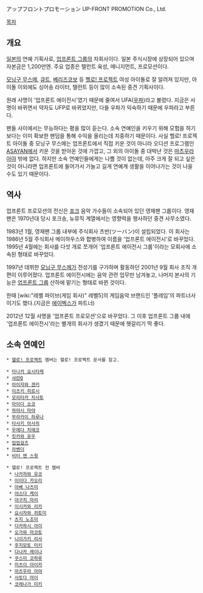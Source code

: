 アップフロントプロモーション
UP-FRONT PROMOTION Co., Ltd.

[[목차]]
== 개요 ==
[[일본]]의 연예 기획사로, [[업프론트 그룹]]의 자회사이다. 일본 주식시장에 상장되어 있으며 자본금은 1,200만엔. 주요 업종은 탤런트 육성, 매니지먼트, 프로모션이다.

[[모닝구 무스메]], [[큐트]], [[베리즈코보]] 등 [[헬로! 프로젝트]] 여성 아이돌로 잘 알려져 있지만, 아이돌 이외에도 싱어송 라이터, 탤런트 등이 많이 소속된 중견 기획사이다.

원래 사명이 '업프론트 에이전시'였기 때문에 줄여서 UFA([[우파]])라고 불렸다. 지금은 사명이 바뀌면서 약자도 UFP로 바뀌었지만, 다들 우파가 익숙하기 때문에 우파라고 부른다.

팬들 사이에서는 무능하다는 평을 많이 듣는다. 소속 연예인을 키우기 위해 모험을 하기 보다는 이미 확보한 팬덤을 통해 수익을 올리는데 치중하기 때문이다. 사실 헬로! 프로젝트 아이돌 중 모닝구 무스메는 업프론트에서 직접 키운 것이 아니라 오디션 프로그램인 [[ASAYAN]]에서 키운 것을 받아온 것에 가깝고, 그 외의 아이돌 중 대박난 것은 [[마츠우라 아야]] 밖에 없다. 하지만 소속 연예인들에게는 나쁠 것이 없는데, 아주 크게 잘 되고 싶은 것이 아니라면 업프론트에 들어가서 가늘고 길게 연예계 생활을 이어나가는 것이 나을 수도 있기 때문이다.
== 역사 ==
업프론트 프로모션의 전신은 [[포크]] 음악 가수들이 소속되어 있던 영재팬 그룹이다. 영재팬은 1970년대 당시 포크송, 뉴뮤직 계열에서는 영향력을 행사하던 중견 사무소였다.

1983년 1월, 영재팬 그룹 내부에 주식회사 츠반(ツーバン)이 설립되었다. 이 회사는 1986년 5월 주식회사 메이하우스와 합병하여 이름을 '업프론트 에이전시'로 바꾸었다. 1995년 4월에는 회사를 다섯 개로 쪼개어 '업프론트 에이전시 그룹'이라는 모회사에 소속된 형태로 바꾸었다.

1997년 데뷔한 [[모닝구 무스메]]가 전성기를 구가하며 활동하던 2001년 9월 회사 조직 개편이 이루어졌다. 업프론트 에이전시에는 음악 관련 업무만 남겨놓고, 나머지 본사의 기능은 [[업프론트 그룹]] 산하에 맡기는 형태로 바뀐 것이다.

한때 [wiki:"레벨 파이브(게임 회사)" 레벨5]의 게임음악 브랜드인 '플레임'의 파트너사이기도 했다.(지금은 [[에이벡스]]가 파트너)

2012년 12월 사명을 '업프론트 프로모션'으로 바꾸었다. 그 이후 업프론트 그룹 내에 '업프론트 에이전시'라는 별개의 회사가 생겼기 때문에 헷갈리기 딱 좋다.

== 소속 연예인 ==
 * [[헬로! 프로젝트]] 멤버는 헬로! 프로젝트 문서를 참고.

 * [[타나카 요시타케]]
 * [[샤란Q]]
 * [[아이자와 겐키]]
 * [[이츠키 히로시]]
 * [[모리타카 치사토]]
 * [[아이다 쇼코]]
 * [[하야시 마야]]
 * [[무라카미 하루나]]
 * [[타사키 아사히]]
 * [[우에다 치에코]]
 * [[킷카와 유우]]
 * [[업업걸즈]]
 * [[라벤더]]
 * [[비터 앤 스윗]]

 * 헬로! 프로젝트 전 멤버
  * [[나카자와 유코]]
  * [[이이다 카오리]]
  * [[아베 나츠미]]
  * [[야스다 케이]]
  * [[야구치 마리]]
  * [[이시카와 리카]]
  * [[요시자와 히토미]]
  * [[츠지 노조미]]
  * [[다카하시 아이]]
  * [[오가와 마코토]]
  * [[니이가키 리사]]
  * [[후지모토 미키]]
  * [[다나카 레이나]]
  * [[쿠스미 코하루]]
  * [[미츠이 아이카]]
  * [[마츠우라 아야]]
  * [[사토다 마이]]
  * [[코레나가 미키]]
